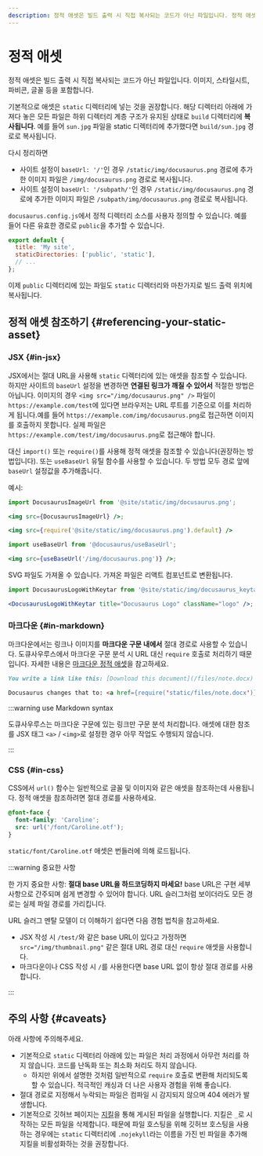 ```yaml
---
description: 정적 애셋은 빌드 출력 시 직접 복사되는 코드가 아닌 파일입니다. 정적 애셋을 처리하는 방법과 모범적인 사용 사례를 살펴보세요.
---
```


# 정적 애셋

정적 애셋은 빌드 출력 시 직접 복사되는 코드가 아닌 파일입니다. 이미지, 스타일시트, 파비콘, 글꼴 등을 포함합니다.

기본적으로 애셋은 `static` 디렉터리에 넣는 것을 권장합니다. 해당 디렉터리 아래에 가져다 놓은 모든 파일은 하위 디렉터리 계층 구조가 유지된 상태로 `build` 디렉터리에 **복사됩니다**. 예를 들어 `sun.jpg` 파일을 static 디렉터리에 추가했다면 `build/sun.jpg` 경로로 복사됩니다.

다시 정리하면

- 사이트 설정이 `baseUrl: '/'`인 경우 `/static/img/docusaurus.png` 경로에 추가한 이미지 파일은 `/img/docusaurus.png` 경로로 복사됩니다.
- 사이트 설정이 `baseUrl: '/subpath/'`인 경우 `/static/img/docusaurus.png` 경로에 추가한 이미지 파일은 `/subpath/img/docusaurus.png` 경로로 복사됩니다.

`docusaurus.config.js`에서 정적 디렉터리 소스를 사용자 정의할 수 있습니다. 예를 들어 다른 유효한 경로로 `public`을 추가할 수 있습니다.

```js title="docusaurus.config.js"
export default {
  title: 'My site',
  staticDirectories: ['public', 'static'],
  // ...
};
```

이제 `public` 디렉터리에 있는 파일도 `static` 디렉터리와 마찬가지로 빌드 출력 위치에 복사됩니다.

## 정적 애셋 참조하기 {#referencing-your-static-asset}

### JSX {#in-jsx}

JSX에서는 절대 URL을 사용해 `static` 디렉터리에 있는 애셋을 참조할 수 있습니다. 하지만 사이트의 `baseUrl` 설정을 변경하면 **연결된 링크가 깨질 수 있어서** 적절한 방법은 아닙니다. 이미지의 경우 `<img src="/img/docusaurus.png" />` 파일이 `https://example.com/test`에 있다면 브라우저는 URL 루트를 기준으로 이를 처리하게 됩니다.예를 들어 `https://example.com/img/docusaurus.png`로 접근하면 이미지를 호출하지 못합니다. 실제 파일은 `https://example.com/test/img/docusaurus.png`로 접근해야 합니다.

대신 `import()` 또는 `require()`를 사용해 정적 애셋을 참조할 수 있습니다(권장하는 방법입니다). 또는 `useBaseUrl` 유틸 함수를 사용할 수 있습니다. 두 방법 모두 경로 앞에 `baseUrl` 설정값을 추가해줍니다.

예시:

```jsx title="MyComponent.js"
import DocusaurusImageUrl from '@site/static/img/docusaurus.png';

<img src={DocusaurusImageUrl} />;
```

```jsx title="MyComponent.js"
<img src={require('@site/static/img/docusaurus.png').default} />
```

```jsx title="MyComponent.js"
import useBaseUrl from '@docusaurus/useBaseUrl';

<img src={useBaseUrl('/img/docusaurus.png')} />;
```

SVG 파일도 가져올 수 있습니다. 가져온 파일은 리액트 컴포넌트로 변환됩니다.

```jsx title="MyComponent.js"
import DocusaurusLogoWithKeytar from '@site/static/img/docusaurus_keytar.svg';

<DocusaurusLogoWithKeytar title="Docusaurus Logo" className="logo" />;
```

### 마크다운 {#in-markdown}

마크다운에서는 링크나 이미지를 **마크다운 구문 내에서** 절대 경로로 사용할 수 있습니다. 도큐사우루스에서 마크다운 구문 분석 시 URL 대신 `require` 호출로 처리하기 때문입니다. 자세한 내용은 [마크다운 정적 애셋](./guides/markdown-features/markdown-features-assets.mdx)을 참고하세요.

```md
You write a link like this: [Download this document](/files/note.docx)

Docusaurus changes that to: <a href={require('static/files/note.docx')}>Download this document</a>
```

:::warning use Markdown syntax

도큐사우루스는 마크다운 구문에 있는 링크만 구문 분석 처리합니다. 애셋에 대한 참조를 JSX 태그 `<a>` / `<img>`로 설정한 경우 아무 작업도 수행되지 않습니다.

:::

### CSS {#in-css}

CSS에서 `url()` 함수는 일반적으로 글꼴 및 이미지와 같은 애셋을 참조하는데 사용됩니다. 정적 애셋을 참조하려면 절대 경로를 사용하세요.

```css
@font-face {
  font-family: 'Caroline';
  src: url('/font/Caroline.otf');
}
```

`static/font/Caroline.otf` 애셋은 번들러에 의해 로드됩니다.

:::warning 중요한 사항

한 가지 중요한 사항: **절대 base URL을 하드코딩하지 마세요!** base URL은 구현 세부 사항으로 간주되며 쉽게 변경할 수 있어야 합니다. URL 슬러그처럼 보이더라도 모든 경로는 실제 파일 경로를 가리킵니다.

URL 슬러그 멘탈 모델이 더 이해하기 쉽다면 다음 경험 법칙을 참고하세요.

- JSX 작성 시 `/test/`와 같은 base URL이 있다고 가정하면 `src="/img/thumbnail.png"` 같은 절대 URL 경로 대신 `require` 애셋을 사용합니다.
- 마크다운이나 CSS 작성 시 `/`를 사용한다면 base URL 없이 항상 절대 경로를 사용합니다.

:::

## 주의 사항 {#caveats}

아래 사항에 주의해주세요.

- 기본적으로 `static` 디렉터리 아래에 있는 파일은 처리 과정에서 아무런 처리를 하지 않습니다. 코드를 난독화 또는 최소화 처리도 하지 않습니다.
  - 하지만 위에서 설명한 것처럼 일반적으로 `require` 호출로 변환해 처리되도록 할 수 있습니다. 적극적인 캐싱과 더 나은 사용자 경험을 위해 좋습니다.
- 절대 경로로 지정해서 누락되는 파일은 컴파일 시 감지되지 않으며 404 에러가 발생합니다.
- 기본적으로 깃허브 페이지는 [지킬](https://jekyllrb.com/)을 통해 게시된 파일을 실행합니다. 지킬은 `_`로 시작하는 모든 파일을 삭제합니다. 때문에 파일 호스팅을 위해 깃허브 호스팅을 사용하는 경우에는 `static` 디렉터리에 `.nojekyll`라는 이름을 가진 빈 파일을 추가해 지킬을 비활성화하는 것을 권장합니다.
